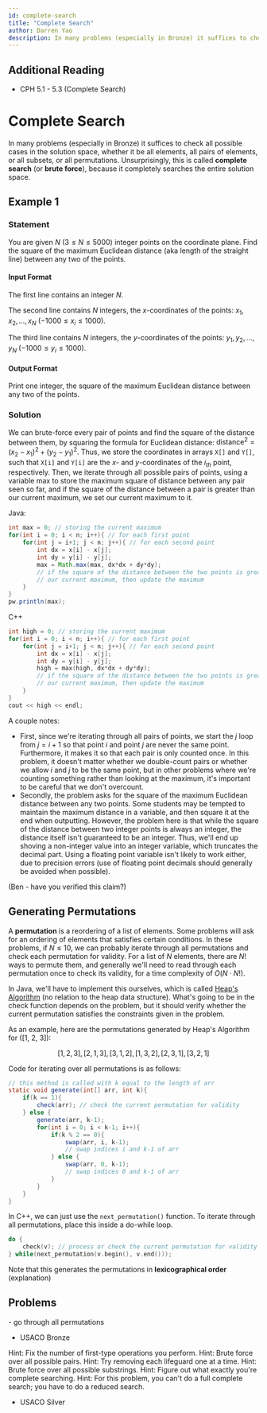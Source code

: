 ```yaml
---
id: complete-search
title: "Complete Search"
author: Darren Yao
description: In many problems (especially in Bronze) it suffices to check all possible cases in the solution space.
---
```


## Additional Reading

  - CPH 5.1 - 5.3 (Complete Search)

# Complete Search

In many problems (especially in Bronze) it suffices to check all possible cases in the solution space, whether it be all elements, all pairs of elements, or all subsets, or all permutations. Unsurprisingly, this is called **complete search** (or **brute force**), because it completely searches the entire solution space.

## Example 1

### Statement

You are given $N$ $(3 \leq N \leq 5000)$ integer points on the coordinate plane. Find the square of the maximum Euclidean distance (aka length of the straight line) between any two of the points.

#### Input Format

The first line contains an integer $N$.

The second line contains $N$ integers, the $x$-coordinates of the points: $x_1, x_2, \dots, x_N$ ($-1000 \leq x_i \leq 1000$).

The third line contains $N$ integers, the $y$-coordinates of the points: $y_1, y_2, \dots, y_N$ ($-1000 \leq y_i \leq 1000$).

#### Output Format

Print one integer, the square of the maximum Euclidean distance between any two of the points.

### Solution

We can brute-force every pair of points and find the square of the distance between them, by squaring the formula for Euclidean distance: $\text{distance}^2 = (x_2-x_1)^2 + (y_2-y_1)^2$. Thus, we store the coordinates in arrays `X[]` and `Y[]`, such that `X[i]` and `Y[i]` are the $x$- and $y$-coordinates of the $i_{th}$ point, respectively. Then, we iterate through all possible pairs of points, using a variable max to store the maximum square of distance between any pair seen so far, and if the square of the distance between a pair is greater than our current maximum, we set our current maximum to it.

Java:

```java
int max = 0; // storing the current maximum
for(int i = 0; i < n; i++){ // for each first point
    for(int j = i+1; j < n; j++){ // for each second point
        int dx = x[i] - x[j];
        int dy = y[i] - y[j];
        max = Math.max(max, dx*dx + dy*dy);
        // if the square of the distance between the two points is greater than
        // our current maximum, then update the maximum
    }
}
pw.println(max);
```

C++

```cpp
int high = 0; // storing the current maximum
for(int i = 0; i < n; i++){ // for each first point
    for(int j = i+1; j < n; j++){ // for each second point
        int dx = x[i] - x[j];
        int dy = y[i] - y[j];
        high = max(high, dx*dx + dy*dy);
        // if the square of the distance between the two points is greater than
        // our current maximum, then update the maximum
    }
}
cout << high << endl;
```

A couple notes:

  - First, since we're iterating through all pairs of points, we start the $j$ loop from $j = i+1$ so that point $i$ and point $j$ are never the same point. Furthermore, it makes it so that each pair is only counted once. In this problem, it doesn't matter whether we double-count pairs or whether we allow $i$ and $j$ to be the same point, but in other problems where we're counting something rather than looking at the maximum, it's important to be careful that we don't overcount. 
  - Secondly, the problem asks for the square of the maximum Euclidean distance between any two points. Some students may be tempted to maintain the maximum distance in a variable, and then square it at the end when outputting. However, the problem here is that while the square of the distance between two integer points is always an integer, the distance itself isn't guaranteed to be an integer. Thus, we'll end up shoving a non-integer value into an integer variable, which truncates the decimal part. Using a floating point variable isn't likely to work either, due to precision errors (use of floating point decimals should generally be avoided when possible). 

(Ben - have you verified this claim?)

## Generating Permutations

A **permutation** is a reordering of a list of elements. Some problems will ask for an ordering of elements that satisfies certain conditions. In these problems, if $N \leq 10$, we can probably iterate through all permutations and check each permutation for validity. For a list of $N$ elements, there are $N!$ ways to permute them, and generally we'll need to read through each permutation once to check its validity, for a time complexity of $O(N \cdot N!)$.

In Java, we'll have to implement this ourselves, which is called [Heap's Algorithm](https://en.wikipedia.org/wiki/Heap%27s_algorithm) (no relation to the heap data structure). What's going to be in the check function depends on the problem, but it should verify whether the current permutation satisfies the constraints given in the problem.

As an example, here are the permutations generated by Heap's Algorithm for \([1, 2, 3]\):

$$
[1, 2, 3], [2, 1, 3], [3, 1, 2], [1, 3, 2], [2, 3, 1], [3, 2, 1]
$$

Code for iterating over all permutations is as follows:

```java
// this method is called with k equal to the length of arr
static void generate(int[] arr, int k){
    if(k == 1){
        check(arr); // check the current permutation for validity
    } else {
        generate(arr, k-1);
        for(int i = 0; i < k-1; i++){
            if(k % 2 == 0){
                swap(arr, i, k-1);
                // swap indices i and k-1 of arr
            } else {
                swap(arr, 0, k-1);
                // swap indices 0 and k-1 of arr
            }
        }
    }
}
```
In C++, we can just use the `next_permutation()` function. To iterate through all permutations, place this inside a do-while loop.

```cpp
do {
    check(v); // process or check the current permutation for validity
} while(next_permutation(v.begin(), v.end()));
```

Note that this generates the permutations in **lexicographical order** (explanation)

## Problems

<problems-list>
    <problem name="Creating Strings I" cses="1622" difficulty="Intro" tags={[]}>
    </problem>
    <problem name="Apple Division" cses="1623" difficulty="Intro" tags={[]}>
    </problem>
    <problem name="Chessboard and Queens" cses="1624" difficulty="Easy" tags={[]}>
     - go through all permutations
    </problem>
</problems-list>

 - USACO Bronze

<problems-list>
    <problem name="Milk Pails" usaco="615" difficulty="Intro" tags={[]}>
      Hint: Fix the number of first-type operations you perform.
    </problem>
    <problem name="Triangles" usaco="1011" difficulty="Easy" tags={[]}>
    </problem>
    <problem name="Cow Gymnastics" usaco="963" difficulty="Easy" tags={[]}>
      Hint: Brute force over all possible pairs.
    </problem>
    <problem name="Lifeguards" usaco="784" difficulty="Easy" tags={[]}>
      Hint: Try removing each lifeguard one at a time.
    </problem>
    <problem name="Where Am I?" usaco="964" difficulty="Easy" tags={[]}>
      Hint: Brute force over all possible substrings. 
    </problem>
    <problem name="Photoshoot" usaco="988" difficulty="Normal" tags={[]}>
      Hint: Figure out what exactly you're complete searching.
    </problem>
    <problem name="Field Reduction" usaco="641" difficulty="Normal" tags={[]}>
      Hint: For this problem, you can't do a full complete search; you have to do a reduced search.
    </problem>
    <problem name="Back & Forth" usaco="857" difficulty="Hard" tags={[]}>
    </problem>
    <problem name="Livestock Lineup" usaco="965" difficulty="Hard" tags={["permutations"]}>
    </problem>
</problems-list>

 - USACO Silver

<problems-list>
    <problem name="Bovine Genomics" usaco="739" difficulty="Normal" tags={[]}>
    </problem>
    <problem name="Field Reduction" usaco="642" difficulty="Normal" tags={[]}>
    </problem>
</problems-list>





